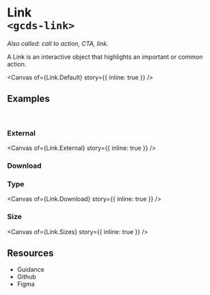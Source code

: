 
<Meta of={Link} name="Overview" />

# Link<br/>`<gcds-link>`

_Also called: call to action, CTA, link._

A Link is an interactive object that highlights an important or common action.

<Canvas
  of={Link.Default}
  story={{ inline: true }}
/>

## Examples
<br/>

### External
<Canvas
  of={Link.External}
  story={{ inline: true }}
/>
### Download

### Type
<Canvas
  of={Link.Download}
  story={{ inline: true }}
/>
### Size

<Canvas
  of={Link.Sizes}
  story={{ inline: true }}
/>


## Resources

<ul>
  <li>
    <gcds-link href="https://design-system.alpha.canada.ca/en/components/link/" target="_blank">Guidance</gcds-link>
  </li>
  <li>
    <gcds-link href="https://github.com/cds-snc/gcds-components/tree/main/packages/web/src/components/gcds-link" target="_blank">Github</gcds-link>
  </li>
  <li>
    <gcds-link href="https://www.figma.com/file/mh2maMG2NBtk41k1O1UGHV/Canadian-Digital-Service%E2%80%A8---GC-Design-System?node-id=817-4607&t=CvcydrJWvNLwlAvY-0" target="_blank">Figma</gcds-link>
  </li>
</ul>
